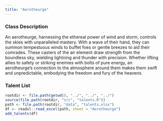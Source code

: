 ```yaml
---
title: "Aerotheurge"
---
```


### Class Description

An aerotheurge, harnessing the ethereal power of wind and storm, controls the skies with unparalleled mastery. With a wave of their hand, they can summon tempestuous winds to buffet foes or gentle breezes to aid their comrades. These casters of the air element draw strength from the boundless sky, wielding lightning and thunder with precision. Whether lifting allies to safety or striking enemies with bolts of pure energy, an aerotheurge’s connection to the atmosphere around them makes them swift and unpredictable, embodying the freedom and fury of the heavens.

### Talent List

```r
rootdir <- file.path(getwd(), "../", "../", "../")
source(file.path(rootdir, "src", "talents.R"))
path <- file.path(rootdir, "data", "talents.xlsx")
df <- readxl::read_excel(path, sheet = "Aerotheurge")
add_talents(df)
```
